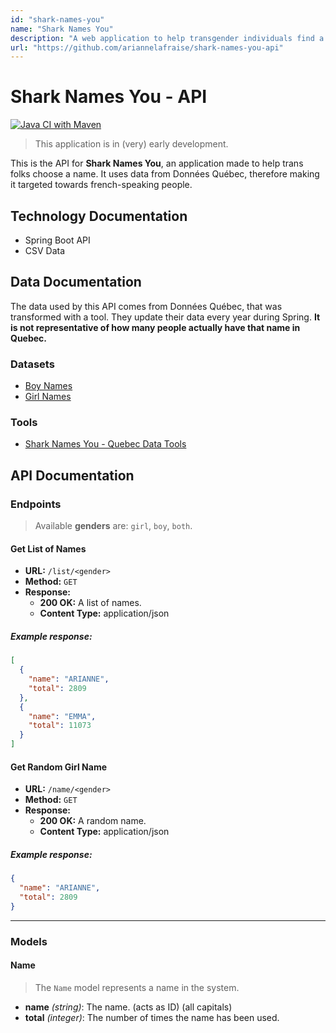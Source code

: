 ```yaml
---
id: "shark-names-you"
name: "Shark Names You"
description: "A web application to help transgender individuals find a new name"
url: "https://github.com/ariannelafraise/shark-names-you-api"
---
```

# Shark Names You - API
[![Java CI with Maven](https://github.com/ariannelafraise/shark-names-you-api/actions/workflows/ci.yaml/badge.svg)](https://github.com/ariannelafraise/shark-names-you-api/actions/workflows/ci.yaml)
> This application is in (very) early development.

This is the API for **Shark Names You**, an application made to help trans folks choose a name. It uses data from Données Québec, therefore making it targeted towards french-speaking people.

## Technology Documentation
- Spring Boot API
- CSV Data
## Data Documentation
The data used by this API comes from Données Québec, that was transformed with a tool. They update their data every year during Spring. **It is not representative of how many people actually have that name in Quebec.**
### Datasets
- [Boy Names](https://donneesquebec.ca/recherche/fr/dataset/banque-de-prenoms-garcons)
- [Girl Names](https://donneesquebec.ca/recherche/fr/dataset/banque-de-prenoms-filles)
### Tools
- [Shark Names You - Quebec Data Tools](https://github.com/ariannelafraise/shark-names-you-quebec-data-tool)
## API Documentation
### Endpoints
> Available **genders** are: `girl`, `boy`, `both`.
#### Get List of Names
- **URL:** `/list/<gender>`
- **Method:** `GET`
- **Response:**
  - **200 OK:** A list of names.
  - **Content Type:** application/json
##### Example response:
```json
[
  {
    "name": "ARIANNE",
    "total": 2809
  },
  {
    "name": "EMMA",
    "total": 11073
  }
]
```
#### Get Random Girl Name
- **URL:** `/name/<gender>`
- **Method:** `GET`
- **Response:**
  - **200 OK:** A random name.
  - **Content Type:** application/json
##### Example response:
```json
{
  "name": "ARIANNE",
  "total": 2809
}
```

---
### Models

#### Name
>The `Name` model represents a name in the system.
- **name** *(string)*: The name. (acts as ID) (all capitals)
- **total** *(integer)*: The number of times the name has been used.